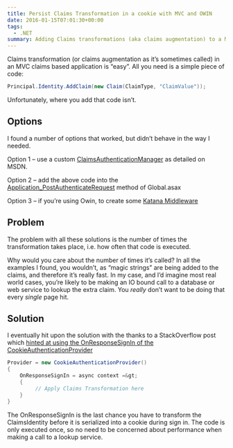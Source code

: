 ```yaml
---
title: Persist Claims Transformation in a cookie with MVC and OWIN
date: 2016-01-15T07:01:30+00:00
tags:
  - .NET
summary: Adding Claims transformations (aka claims augmentation) to a MVC claims based application doesn't take a lot of code, but knowing where to put it isn't obvious.
---
```


Claims transformation (or claims augmentation as it&#8217;s sometimes called) in an MVC claims based application is &#8220;easy&#8221;. All you need is a simple piece of code:

```csharp
Principal.Identity.AddClaim(new Claim(ClaimType, "ClaimValue"));
```

Unfortunately, where you add that code isn&#8217;t.

## Options

I found a number of options that worked, but didn&#8217;t behave in the way I needed.

Option 1 &#8211; use a custom [ClaimsAuthenticationManager][1] as detailed on MSDN.

Option 2 &#8211; add the above code into the [Application_PostAuthenticateRequest][2] method of Global.asax

Option 3 &#8211; if you&#8217;re using Owin, to create some [Katana Middleware][3]

## Problem

The problem with all these solutions is the number of times the transformation takes place, i.e. how often that code is executed.

Why would you care about the number of times it&#8217;s called? In all the examples I found, you wouldn&#8217;t, as &#8220;magic strings&#8221; are being added to the claims, and therefore it&#8217;s really fast. In my case, and I&#8217;d imagine most real world cases, you&#8217;re likely to be making an IO bound call to a database or web service to lookup the extra claim. You _really_ don&#8217;t want to be doing that every _single_ page hit.

## Solution

I eventually hit upon the solution with the thanks to a StackOverflow post which [hinted at using the OnResponseSignIn of the CookieAuthenticationProvider][4]

```csharp
Provider = new CookieAuthenticationProvider()
{
    OnResponseSignIn = async context =&gt;
    {
         // Apply Claims Transformation here
    }
}
```

The OnResponseSignIn is the last chance you have to transform the ClaimsIdentity before it is serialized into a cookie during sign in. The code is only executed once, so no need to be concerned about performance when making a call to a lookup service.

 [1]: https://msdn.microsoft.com/en-us/library/system.security.claims.claimsauthenticationmanager(v=vs.110).aspx
 [2]: http://dotnetcodr.com/2013/02/25/claims-based-authentication-in-mvc4-with-net4-5-c-part-1-claims-transformation/
 [3]: http://leastprivilege.com/2013/09/18/claims-transformation-middleware-for-katana/
 [4]: https://msdn.microsoft.com/en-us/library/microsoft.owin.security.cookies.cookieauthenticationprovider.onresponsesignin(v=vs.113).aspx

